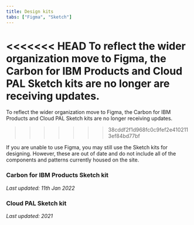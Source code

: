 ```yaml
---
title: Design kits
tabs: ["Figma", "Sketch"]
---
```


<PageDescription>

<<<<<<< HEAD
To reflect the wider organization move to Figma, the Carbon for IBM Products and Cloud PAL Sketch kits are no longer are receiving updates.
=======
To reflect the wider organization move to Figma, the Carbon for IBM Products and Cloud PAL Sketch kits are no longer receiving updates.
>>>>>>> 38cddf2f1d968fc0c9fef2e4102113ef84bd77bf

</PageDescription>

<InlineNotification kind="warning">

If you are unable to use Figma, you may still use the Sketch kits for designing. However, these are out of date and do not include all of the components and patterns currently housed on the site.


</InlineNotification>

### Carbon for IBM Products Sketch kit
*Last updated: 11th Jan 2022*

<Row className="resource-card-group">
  <Column colMd={4} colLg={4} noGutterSm>
    <ResourceCard
      title="Carbon for IBM Products Sketch kit"
      aspectRatio="2:1"
      actionIcon="launch"
      href="https://sketch.cloud/s/9cef53a0-d5fa-4741-adaa-55c92fab2fc8"
    >
    </ResourceCard>
  </Column>
</Row>

### Cloud PAL Sketch kit
*Last updated: 2021*

<Row className="resource-card-group">
  <Column colMd={4} colLg={4} noGutterSm>
    <ResourceCard
      title="Cloud PAL Sketch kit"
      aspectRatio="2:1"
      actionIcon="launch"
      href="https://pages.github.ibm.com/cdai-design/cloud-pal/resources/resources/#cloud-pal-sketch-kit"
    >
    </ResourceCard>
  </Column>
</Row>
